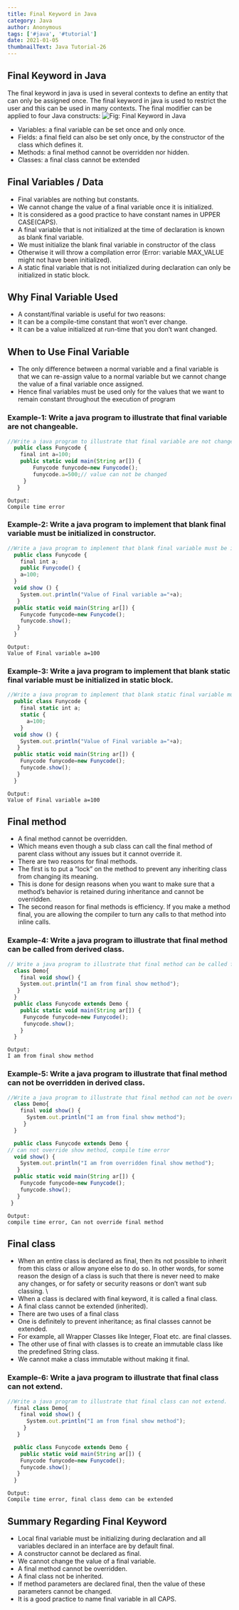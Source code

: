 ```yaml
---
title: Final Keyword in Java
category: Java
author: Anonymous
tags: ['#java', '#tutorial']
date: 2021-01-05
thumbnailText: Java Tutorial-26
---
```

## Final Keyword in Java
The final keyword in java is used in several contexts to define an entity that can only be assigned once. The final keyword in java is used to restrict the user and this can be used in many contexts. The final modifier can be applied to four Java constructs:
![Fig: Final Keyword in Java](../../assets/javaPic/final.png)
- Variables: a final variable can be set once and only once.
- Fields: a final field can also be set only once, by the constructor of the class which defines it.
- Methods: a final method cannot be overridden nor hidden.
- Classes: a final class cannot be extended

## Final Variables / Data
- Final variables are nothing but constants.
- We cannot change the value of a final variable once it is initialized.
- It is considered as a good practice to have constant names in UPPER CASE(CAPS).
- A final variable that is not initialized at the time of declaration is known as blank final variable.
- We must initialize the blank final variable in constructor of the class
- Otherwise it will throw a compilation error (Error: variable MAX_VALUE might not have been initialized).
- A static final variable that is not initialized during declaration can only be initialized in static block.
## Why Final Variable Used
- A constant/final variable is useful for two reasons:
- It can be a compile-time constant that won’t ever change.
- It can be a value initialized at run-time that you don’t want changed.
## When to Use Final Variable
- The only difference between a normal variable and a final variable is that we can re-assign value to a normal variable but we cannot change the value of a final variable once assigned.
- Hence final variables must be used only for the values that we want to remain constant throughout the execution of program

### Example-1: Write a java program to illustrate that final variable are not changeable.
~~~js
//Write a java program to illustrate that final variable are not changeable.
  public class Funycode {
    final int a=100;
    public static void main(String ar[]) {
        Funycode funycode=new Funycode();
        funycode.a=500;// value can not be changed
     }
   }
~~~
~~~
Output:
Compile time error
~~~

### Example-2: Write a java program to implement that blank final variable must be initialized in constructor.
~~~js
//Write a java program to implement that blank final variable must be initialized in constructor.
  public class Funycode {
    final int a;
    public Funycode() {
    a=100;
  }
  void show () {
    System.out.println("Value of Final variable a="+a);
   }
  public static void main(String ar[]) {
    Funycode funycode=new Funycode();
    funycode.show();
   }
  }
~~~
~~~
Output:
Value of Final variable a=100
~~~
### Example-3: Write a java program to implement that blank static final variable must be initialized in static block.
~~~js
//Write a java program to implement that blank static final variable must be initialized in static block.
  public class Funycode {
    final static int a;
    static {
      a=100;
    }
  void show () {
    System.out.println("Value of Final variable a="+a);
   }
  public static void main(String ar[]) {
    Funycode funycode=new Funycode();
    funycode.show();
   }
  }
~~~
~~~
Output:
Value of Final variable a=100
~~~
## Final method
- A final method cannot be overridden.
- Which means even though a sub class can call the final method of parent class without any issues but it cannot override it.
- There are two reasons for final methods.
- The first is to put a “lock” on the method to prevent any inheriting class from changing its meaning.
- This is done for design reasons when you want to make sure that a method’s behavior is retained during inheritance and cannot be overridden.
- The second reason for final methods is efficiency. If you make a method final, you are allowing the compiler to turn any calls to that method into inline calls.

### Example-4: Write a java program to illustrate that final method can be called from derived class.

~~~js
// Write a java program to illustrate that final method can be called from derived class.
  class Demo{
    final void show() {
    System.out.println("I am from final show method");
   }
  }
  public class Funycode extends Demo {
    public static void main(String ar[]) {
     Funycode funycode=new Funycode();
     funycode.show();
    }
  }
~~~
~~~
Output:
I am from final show method
~~~
### Example-5: Write a java program to illustrate that final method can not be overridden in derived class.
~~~js
//Write a java program to illustrate that final method can not be overridden in derived class.
  class Demo{
    final void show() {
      System.out.println("I am from final show method");
     }
  }

  public class Funycode extends Demo {
// can not override show method, compile time error
  void show() {
    System.out.println("I am from overridden final show method");
   }
  public static void main(String ar[]) {
    Funycode funycode=new Funycode();
    funycode.show();
   }
 }
~~~
~~~
Output:
compile time error, Can not override final method
~~~
## Final class
- When an entire class is declared as final, then its not possible to inherit from this class or allow anyone else to do so. In other words, for some reason the design of a class is such that there is never need to make any changes, or for safety or security reasons or don’t want sub classing. \
- When a class is declared with final keyword, it is called a final class.
- A final class cannot be extended (inherited).
- There are two uses of a final class
- One is definitely to prevent inheritance; as final classes cannot be extended.
- For example, all Wrapper Classes like Integer, Float etc. are final classes.
- The other use of final with classes is to create an immutable class like the predefined String class.
- We cannot make a class immutable without making it final.

### Example-6: Write a java program to illustrate that final class can not extend.
~~~js
//Write a java program to illustrate that final class can not extend.
  final class Demo{
    final void show() {
      System.out.println("I am from final show method");
     }
   }

  public class Funycode extends Demo {
    public static void main(String ar[]) {
    Funycode funycode=new Funycode();
    funycode.show();
   }
  }
~~~
~~~
Output:
Compile time error, final class demo can be extended
~~~
## Summary Regarding Final Keyword
- Local final variable must be initializing during declaration and all variables declared in an interface are by default final.
- A constructor cannot be declared as final.
- We cannot change the value of a final variable.
- A final method cannot be overridden.
- A final class not be inherited.
- If method parameters are declared final, then the value of these parameters cannot be changed.
- It is a good practice to name final variable in all CAPS.